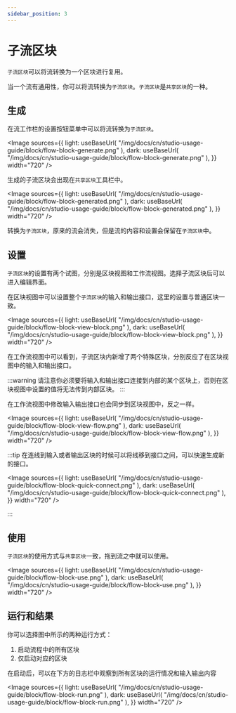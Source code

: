 ```yaml
---
sidebar_position: 3
---
```



# 子流区块

`子流区块`可以将流转换为一个区块进行复用。

当一个流有通用性，你可以将流转换为`子流区块`。`子流区块`是`共享区块`的一种。

## 生成

在流工作栏的设置按钮菜单中可以将流转换为`子流区块`。

<Image
  sources={{
    light: useBaseUrl(
      "/img/docs/cn/studio-usage-guide/block/flow-block-generate.png"
    ),
    dark: useBaseUrl(
      "/img/docs/cn/studio-usage-guide/block/flow-block-generate.png"
    ),
  }}
  width="720"
/>

生成的子流区块会出现在`共享区块`工具栏中。

<Image
  sources={{
    light: useBaseUrl(
      "/img/docs/cn/studio-usage-guide/block/flow-block-generated.png"
    ),
    dark: useBaseUrl(
      "/img/docs/cn/studio-usage-guide/block/flow-block-generated.png"
    ),
  }}
  width="720"
/>

转换为`子流区块`，原来的流会消失，但是流的内容和设置会保留在`子流区块`中。

## 设置

`子流区块`的设置有两个试图，分别是区块视图和工作流视图。选择子流区块后可以进入编辑界面。

在区块视图中可以设置整个`子流区块`的输入和输出接口，这里的设置与普通区块一致。

<Image
  sources={{
    light: useBaseUrl(
      "/img/docs/cn/studio-usage-guide/block/flow-block-view-block.png"
    ),
    dark: useBaseUrl(
      "/img/docs/cn/studio-usage-guide/block/flow-block-view-block.png"
    ),
  }}
  width="720"
/>

在工作流视图中可以看到，子流区块内新增了两个特殊区块，分别反应了在区块视图中的输入和输出接口。

:::warning
请注意你必须要将输入和输出接口连接到内部的某个区块上，否则在区块视图中设置的值将无法传到内部区块。
:::

在工作流视图中修改输入输出接口也会同步到区块视图中，反之一样。

<Image
  sources={{
    light: useBaseUrl(
      "/img/docs/cn/studio-usage-guide/block/flow-block-view-flow.png"
    ),
    dark: useBaseUrl(
      "/img/docs/cn/studio-usage-guide/block/flow-block-view-flow.png"
    ),
  }}
  width="720"
/>

:::tip
在连线到输入或者输出区块的时候可以将线移到接口之间，可以快速生成新的接口。

<Image
  sources={{
    light: useBaseUrl(
      "/img/docs/cn/studio-usage-guide/block/flow-block-quick-connect.png"
    ),
    dark: useBaseUrl(
      "/img/docs/cn/studio-usage-guide/block/flow-block-quick-connect.png"
    ),
  }}
  width="720"
/>

:::

## 使用

`子流区块`的使用方式与`共享区块`一致，拖到流之中就可以使用。

<Image
  sources={{
    light: useBaseUrl(
      "/img/docs/cn/studio-usage-guide/block/flow-block-use.png"
    ),
    dark: useBaseUrl(
      "/img/docs/cn/studio-usage-guide/block/flow-block-use.png"
    ),
  }}
  width="720"
/>

## 运行和结果

你可以选择图中所示的两种运行方式：

1. 启动流程中的所有区块
2. 仅启动对应的区块

在启动后，可以在下方的日志栏中观察到所有区块的运行情况和输入输出内容

<Image
  sources={{
    light: useBaseUrl(
      "/img/docs/cn/studio-usage-guide/block/flow-block-run.png"
    ),
    dark: useBaseUrl(
      "/img/docs/cn/studio-usage-guide/block/flow-block-run.png"
    ),
  }}
  width="720"
/>
